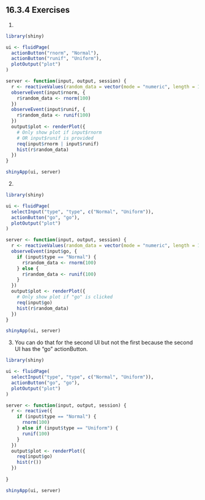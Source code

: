 ## 16.3.4 Exercises

1.
```r
library(shiny)

ui <- fluidPage(
  actionButton("rnorm", "Normal"),
  actionButton("runif", "Uniform"),
  plotOutput("plot")
)

server <- function(input, output, session) {
  r <- reactiveValues(random_data = vector(mode = "numeric", length = 100))
  observeEvent(input$rnorm, {
    r$random_data <- rnorm(100)
  })
  observeEvent(input$runif, {
    r$random_data <- runif(100)
  })
  output$plot <- renderPlot({
    # Only show plot if input$rnorm 
    # OR input$runif is provided
    req(input$rnorm | input$runif)
    hist(r$random_data)
  })
}

shinyApp(ui, server)
```


2.
```r
library(shiny)

ui <- fluidPage(
  selectInput("type", "type", c("Normal", "Uniform")),
  actionButton("go", "go"),
  plotOutput("plot")
)

server <- function(input, output, session) {
  r <- reactiveValues(random_data = vector(mode = "numeric", length = 100))
  observeEvent(input$go, {
    if (input$type == "Normal") {
      r$random_data <- rnorm(100)
    } else {
      r$random_data <- runif(100)
    }
  })
  output$plot <- renderPlot({
    # Only show plot if "go" is clicked
    req(input$go)
    hist(r$random_data)
  })
}

shinyApp(ui, server)
```


3. You can do that for the second UI but not the first because the second UI has the "go" actionButton.

```r
library(shiny)

ui <- fluidPage(
  selectInput("type", "type", c("Normal", "Uniform")),
  actionButton("go", "go"),
  plotOutput("plot")
)

server <- function(input, output, session) {
  r <- reactive({ 
    if (input$type == "Normal") {
      rnorm(100)
    } else if (input$type == "Uniform") {
      runif(100)
    }
  })
  output$plot <- renderPlot({
    req(input$go)
    hist(r())
  })
  
}

shinyApp(ui, server)
```

